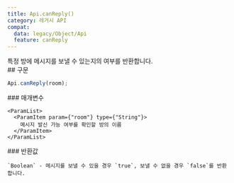 ```yaml
---
title: Api.canReply()
category: 레거시 API
compat:
  data: legacy/Object/Api
  feature: canReply
---
```


<Section>
  특정 방에 메시지를 보낼 수 있는지의 여부를 반환합니다.
</Section>
<Section>
  ## 구문

  ~~~js
  Api.canReply(room);
  ~~~

  <Section>
    ### 매개변수

    <ParamList>
      <ParamItem param={"room"} type={"String"}>
        메시지 발신 가능 여부를 확인할 방의 이름
      </ParamItem>
    </ParamList>
  </Section>
  <Section>
    ### 반환값

    `Boolean` - 메시지를 보낼 수 있을 경우 `true`, 보낼 수 없을 경우 `false`를 반환합니다.
  </Section>
</Section>